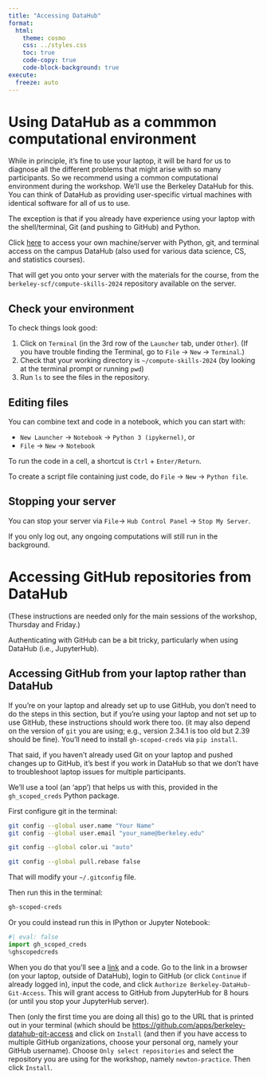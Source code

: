 ```yaml
---
title: "Accessing DataHub"
format:
  html:
    theme: cosmo
    css: ../styles.css
    toc: true
    code-copy: true
    code-block-background: true
execute:
  freeze: auto
---
```


# Using DataHub as a commmon computational environment

While in principle, it's fine to use your laptop, it will be hard for us to diagnose all the different problems that might arise with so many participants. So we recommend using a common computational environment during the workshop. We'll use the Berkeley DataHub for this. You can think of DataHub as providing user-specific virtual machines with identical software for all of us to use.

The exception is that if you already have experience using your laptop with the shell/terminal, Git (and pushing to GitHub) and Python. 

Click [here](https://datahub.berkeley.edu/hub/user-redirect/git-pull?repo=https%3A%2F%2Fgithub.com%2Fberkeley-scf%2Fcompute-skills-2024&urlpath=lab%2Ftree%2Fcompute-skills-2024%2F&branch=main){target="_blank"} to access your own machine/server with Python, git, and terminal access on the campus DataHub (also used for various data science, CS, and statistics courses).

That will get you onto your server with the materials for the course, from the `berkeley-scf/compute-skills-2024` repository available on the server.

## Check your environment

To check things look good:

 1. Click on `Terminal` (in the 3rd row of the `Launcher` tab, under `Other`).
    (If you have trouble finding the Terminal, go to `File` -> `New` -> `Terminal`.)
 2. Check that your working directory is `~/compute-skills-2024` (by looking at the terminal prompt or running `pwd`)
 3. Run `ls` to see the files in the repository.

## Editing files

You can combine text and code in a notebook, which you can start with:

- `New Launcher` -> `Notebook` -> `Python 3 (ipykernel)`, or
- `File` -> `New` -> `Notebook`

To run the code in a cell, a shortcut is `Ctrl` + `Enter/Return`.

To create a script file containing just code, do `File` -> `New` -> `Python file`.



## Stopping your server

You can stop your server via `File`-> `Hub Control Panel` -> `Stop My Server`.

If you only log out, any ongoing computations will still run in the background.

# Accessing  GitHub repositories from DataHub

(These instructions are needed only for the main sessions of the workshop, Thursday and Friday.)

Authenticating with GitHub can be a bit tricky, particularly when using DataHub (i.e., JupyterHub).

::: {.callout-note}
## Accessing GitHub from your laptop rather than DataHub
If you're on your laptop and already set up to use GitHub, you don't need to do the steps in this section,
but if you're using your laptop and not set up to use GitHub, these instructions should work there too.
(it may also depend on the version of `git` you are using; e.g., version 2.34.1 is too old but 2.39 should be fine). You'll need to install `gh-scoped-creds` via `pip install`.

That said, if you haven't already used Git on your laptop and pushed changes up to GitHub, it's best if you work
in DataHub so that we don't have to troubleshoot laptop issues for multiple participants.

:::

We'll use a tool (an 'app') that helps us with this, provided in the `gh_scoped_creds` Python package.

First configure git in the terminal:

```bash
git config --global user.name "Your Name"
git config --global user.email "your_name@berkeley.edu"

git config --global color.ui "auto"

git config --global pull.rebase false
```

That will modify your `~/.gitconfig` file. 

Then run this in the terminal:

```bash
gh-scoped-creds
```

Or you could instead run this in IPython or Jupyter Notebook:

```python
#| eval: false
import gh_scoped_creds
%ghscopedcreds
```

When you do that you'll see a [link](https://github.com/login/device){target="_blank"} and a code. Go to the link in a browser (on your laptop, outside of DataHub), login to GitHub (or click `Continue` if already logged in), input the code, and click `Authorize Berkeley-DataHub-Git-Access`. This will grant access to GitHub from JupyterHub for 8 hours (or until you stop your JupyterHub server).

Then (only the first time you are doing all this) go to the URL that is printed out in your terminal (which should be [https://github.com/apps/berkeley-datahub-git-access](https://github.com/apps/berkeley-datahub-git-access){target="_blank"} and click on `Install` (and then if you have access to multiple GitHub organizations, choose your personal org, namely your GitHub username). Choose `Only select repositories` and select the repository you are using for the workshop, namely `newton-practice`. Then click `Install`.

